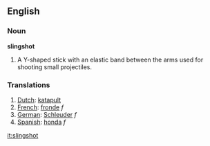 ==English==

===Noun===
'''slingshot'''

# A Y-shaped stick with an elastic band between the arms used for shooting small projectiles.

===Translations===
#[[Dutch]]: [[katapult]]
#[[French]]: [[fronde]] ''f''
#[[German]]: [[Schleuder]] ''f''
#[[Spanish]]: [[honda]] ''f''

[[it:slingshot]]